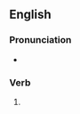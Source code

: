 ==English==

===Pronunciation===
* {{IPA|/ˈsaɪkəld/|lang=en}}

===Verb===
{{head|en|verb form}}

# {{en-past of|cycle}}